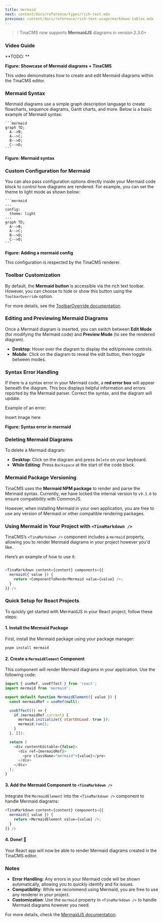 ```yaml
---
title: mermaid
next: content/docs/reference/types/rich-text.mdx
previous: content/docs/reference/rich-text-usage/markdown-tables.mdx
---
```


> ❕ TinaCMS now supports **MermaidJS** diagrams in version 2.3.0+

### Video Guide

**TODO: **

**Figure: Showcase of Mermaid diagrams + TinaCMS**

This video demonstrates how to create and edit Mermaid diagrams within the TinaCMS editor.

### Mermaid Syntax

Mermaid diagrams use a simple graph description language to create flowcharts, sequence diagrams, Gantt charts, and more. Below is a basic example of Mermaid syntax:

````
```mermaid
graph TD;
  A-->B;
  A-->C;
  B-->D;
  C-->D;
```
````

**Figure: Mermaid syntax**

### Custom Configuration for Mermaid

You can also pass configuration options directly inside your Mermaid code block to control how diagrams are rendered. For example, you can set the theme to light mode as shown below:

````
```mermaid
--- 
config: 
  theme: light 
---
graph TD;
  A-->B;
  A-->C;
  B-->D;
  C-->D;
```
````

**Figure: Adding a mermaid config**

This configuration is respected by the TinaCMS renderer.

### Toolbar Customization

By default, the **Mermaid button** is accessible via the rich text toolbar. However, you can choose to hide or show this button using the `ToolbarOverride` option.

For more details, see the [ToolbarOverride documentation](/docs/reference/types/rich-text/#toolbar-override).

### Editing and Previewing Mermaid Diagrams

Once a Mermaid diagram is inserted, you can switch between **Edit Mode** (for modifying the Mermaid code) and **Preview Mode** (to see the rendered diagram).

* **Desktop**: Hover over the diagram to display the edit/preview controls.
* **Mobile**: Click on the diagram to reveal the edit button, then toggle between modes.

### Syntax Error Handling

If there is a syntax error in your Mermaid code, a **red error box** will appear beneath the diagram. This box displays helpful information and errors reported by the Mermaid parser. Correct the syntax, and the diagram will update.

Example of an error:

Insert Image here

**Figure: Syntax error in mermaid**

### Deleting Mermaid Diagrams

To delete a Mermaid diagram:

* **Desktop**: Click on the diagram and press `Delete` on your keyboard.
* **While Editing**: Press `Backspace` at the start of the code block.

### Mermaid Package Versioning

TinaCMS uses the **Mermaid NPM package** to render and parse the Mermaid syntax. Currently, we have locked the internal version to `v9.3.0` to ensure compatibility with CommonJS.

However, when installing Mermaid in your own application, you are free to use any version of Mermaid or other compatible rendering packages.

### Using Mermaid in Your Project with `<TinaMarkdown />`

TinaCMS’s `<TinaMarkdown />` component includes a `mermaid` property, allowing you to render Mermaid diagrams in your project however you'd like.

Here’s an example of how to use it:

```javascript

<TinaMarkdown content={content} components={{
  mermaid({ value }) {
    return <ComponentToRenderMermaid value={value} />;
  }
}} />

```

### Quick Setup for React Projects

To quickly get started with MermaidJS in your React project, follow these steps:

#### 1. Install the Mermaid Package

First, install the Mermaid package using your package manager:

```shell
pnpm install mermaid
```

#### 2. Create a `MermaidElement` Component

This component will render Mermaid diagrams in your application. Use the following code:

```javascript
import { useRef, useEffect } from 'react';
import mermaid from 'mermaid';

export default function MermaidElement({ value }) {
  const mermaidRef = useRef(null);

  useEffect(() => {
    if (mermaidRef.current) {
      mermaid.initialize({ startOnLoad: true });
      mermaid.run();
    }
  }, []);

  return (
    <div contentEditable={false}>
      <div ref={mermaidRef}>
        <pre className="mermaid">{value}</pre>
      </div>
    </div>
  );
}

```

#### 3. Add the Mermaid Component to `<TinaMarkdown />`

Integrate the `MermaidElement` into the `<TinaMarkdown />` component to handle Mermaid diagrams:

```javascript
<TinaMarkdown content={content} components={{
  mermaid({ value }) {
    return <MermaidElement value={value} />;
  }
}} />

```

#### 4. Done! 🎉

Your React app will now be able to render Mermaid diagrams created in the TinaCMS editor.

### Notes

* **Error Handling**: Any errors in your Mermaid code will be shown automatically, allowing you to quickly identify and fix issues.
* **Compatibility**: While we recommend using Mermaid, you are free to use any renderer in your project.
* **Customization**: Use the `mermaid` property in `<TinaMarkdown />` to handle Mermaid diagrams however you need.

For more details, check the [MermaidJS documentation](https://mermaid.js.org/config/usage.html).

